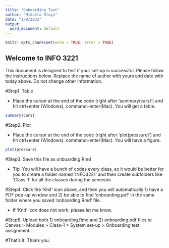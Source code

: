 ```yaml
---
title: "Onboarding Test"
author: "Mikaela Olaya"
date: "1/9/2022"
output:
  word_document: default
---
```


```r
knitr::opts_chunk$set(echo = TRUE, error = TRUE)
```

## Welcome to INFO 3221

This document is designed to test if your set-up is successful. Please follow the instructions below. Replace the name of author with yours and date with today above. Do not change other information.    

#Step1. Table

- Place the cursor at the end of the code (right after 'summary(cars)') and hit ctrl+enter (Windows), command+enter(Mac). You will get a table. 

```r
summary(cars)
```

#Step2. Plot

- Place the cursor at the end of the code (right after 'plot(pressure)') and hit ctrl+enter (Windows), command+enter(Mac). You will have a figure. 

```r
plot(pressure)
```

#Step3. Save this file as onboarding.Rmd

- Tip: You will have a bunch of codes every class, so it would be better for you to create a folder named 'INFO3221' and then create subfolders like 'Class-1' for all the classes during the semester.

#Step4. Click the 'Knit' icon above, and then you will automatically 1) have a PDF pop-up window and 2) be able to find 'onboarding.pdf' in the same folder where you saved 'onboarding.Rmd' file. 

- If 'Knit' icon does not work, please let me know. 

#Step5. Upload both 1) onboarding.Rmd and 2) onboarding.pdf files to Canvas > Modules > Class-1 > System set-up > Onboarding test assignment.

#That's it. Thank you. 
